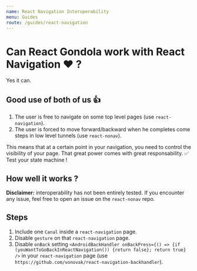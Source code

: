 ```yaml
---
name: React Navigation Interoperability
menu: Guides
route: /guides/react-navigation
---
```


# Can React Gondola work with React Navigation ❤️ ?

Yes it can.

## Good use of both of us 👍

1. The user is free to navigate on some top level pages (use `react-navigation`).
2. The user is forced to move forward/backward when he completes come steps in low level tunnels (use `react-nonav`).

This means that at a certain point in your navigation, you need to control the visibility of your page. That great power comes with great responsability.
✅ Test your state machine !

## How well it works ?

**Disclaimer:** interoperability has not been entirely tested. If you encounter any issue, feel free to open an issue on the `react-nonav` repo.

## Steps

1. Include one `Canal` inside a `react-navigation` page.
2. Disable `gesture` on that `react-navigation` page.
3. Disable `onBack` setting `<AndroidBackHandler onBackPress={() => {if (youWantToGoBackInReactNavigation()) {return false}; return true} />` in your `react-navigation` page (use `https://github.com/vonovak/react-navigation-backhandler`).
